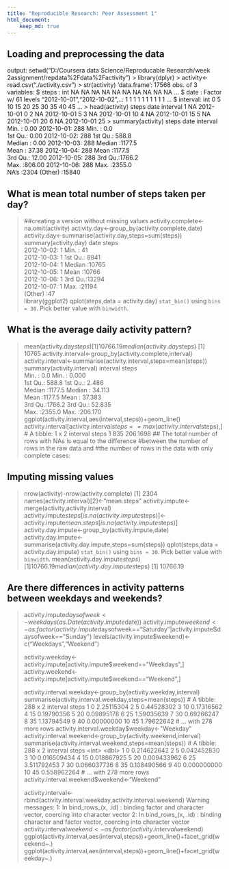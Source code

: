 ```yaml
---
title: "Reproducible Research: Peer Assessment 1"
html_document:
    keep_md: true
---
```

## Loading and preprocessing the data

output: setwd("D:/Coursera data Science/Reproducable Research/week 2assignment/repdata%2Fdata%2Factivity")
> library(dplyr)
> activity<-read.csv("./activity.csv")
> str(activity)
'data.frame':	17568 obs. of  3 variables:
 $ steps   : int  NA NA NA NA NA NA NA NA NA NA ...
 $ date    : Factor w/ 61 levels "2012-10-01","2012-10-02",..: 1 1 1 1 1 1 1 1 1 1 ...
 $ interval: int  0 5 10 15 20 25 30 35 40 45 ...
> head(activity)
  steps       date interval
1    NA 2012-10-01        0
2    NA 2012-10-01        5
3    NA 2012-10-01       10
4    NA 2012-10-01       15
5    NA 2012-10-01       20
6    NA 2012-10-01       25
> summary(activity)
     steps                date          interval     
 Min.   :  0.00   2012-10-01:  288   Min.   :   0.0  
 1st Qu.:  0.00   2012-10-02:  288   1st Qu.: 588.8  
 Median :  0.00   2012-10-03:  288   Median :1177.5  
 Mean   : 37.38   2012-10-04:  288   Mean   :1177.5  
 3rd Qu.: 12.00   2012-10-05:  288   3rd Qu.:1766.2  
 Max.   :806.00   2012-10-06:  288   Max.   :2355.0  
 NA's   :2304     (Other)   :15840       
 
## What is mean total number of steps taken per day?
> ##creating a version without missing values
> activity.complete<-na.omit(activity)
> activity.day<-group_by(activity.complete,date)
> activity.day<-summarise(activity.day,steps=sum(steps))
> summary(activity.day)
         date        steps       
 2012-10-02: 1   Min.   :   41  
 2012-10-03: 1   1st Qu.: 8841  
 2012-10-04: 1   Median :10765  
 2012-10-05: 1   Mean   :10766  
 2012-10-06: 1   3rd Qu.:13294  
 2012-10-07: 1   Max.   :21194  
 (Other)   :47                  
> library(ggplot2)
> qplot(steps,data = activity.day)
`stat_bin()` using `bins = 30`. Pick better value with `binwidth`.

## What is the average daily activity pattern?

> mean(activity.day$steps)
[1] 10766.19
> median(activity.day$steps)
[1] 10765
> activity.interval<-group_by(activity.complete,interval)
> activity.interval<-summarise(activity.interval,steps=mean(steps))
> summary(activity.interval)
    interval          steps        
 Min.   :   0.0   Min.   :  0.000  
 1st Qu.: 588.8   1st Qu.:  2.486  
 Median :1177.5   Median : 34.113  
 Mean   :1177.5   Mean   : 37.383  
 3rd Qu.:1766.2   3rd Qu.: 52.835  
 Max.   :2355.0   Max.   :206.170  
> ggplot(activity.interval,aes(interval,steps))+geom_line()
> activity.interval[activity.interval$steps==max(activity.interval$steps),]
# A tibble: 1 x 2
  interval    steps
     <int>    <dbl>
1      835 206.1698
> ## The total number of rows with NAs is equal to the difference
> #between the number of rows in the raw data and 
> #the number of rows in the data with only complete cases:

## Imputing missing values

> nrow(activity)-nrow(activity.complete)
[1] 2304
> names(activity.interval)[2]<-"mean.steps"
> activity.impute<-merge(activity,activity.interval)
> activity.impute$steps[is.na(activity.impute$steps)]<-activity.impute$mean.steps[is.na(activity.impute$steps)]
> activity.day.impute<-group_by(activity.impute,date)
> activity.day.impute<-summarise(activity.day.impute,steps=sum(steps))
> qplot(steps,data = activity.day.impute)
`stat_bin()` using `bins = 30`. Pick better value with `binwidth`.
> mean(activity.day.impute$steps)
[1] 10766.19
> median(activity.day.impute$steps)
[1] 10766.19
  
## Are there differences in activity patterns between weekdays and weekends?

> activity.impute$daysofweek<-weekdays(as.Date(activity.impute$date))
> activity.impute$weekend<-as.factor(activity.impute$daysofweek=="Saturday"|activity.impute$daysofweek=="Sunday")
> levels(activity.impute$weekend)<-c("Weekdays","Weekend")
> 
> activity.weekday<-activity.impute[activity.impute$weekend=="Weekdays",]
> activity.weekend<-activity.impute[activity.impute$weekend=="Weekend",]
> 
> activity.interval.weekday<-group_by(activity.weekday,interval)
> summarise(activity.interval.weekday,steps=mean(steps))
# A tibble: 288 x 2
   interval      steps
      <int>      <dbl>
 1        0 2.25115304
 2        5 0.44528302
 3       10 0.17316562
 4       15 0.19790356
 5       20 0.09895178
 6       25 1.59035639
 7       30 0.69266247
 8       35 1.13794549
 9       40 0.00000000
10       45 1.79622642
# ... with 278 more rows
> activity.interval.weekday$weekday<-"Weekday"
> activity.interval.weekend<-group_by(activity.weekend,interval)
> summarise(activity.interval.weekend,steps=mean(steps))
# A tibble: 288 x 2
   interval       steps
      <int>       <dbl>
 1        0 0.214622642
 2        5 0.042452830
 3       10 0.016509434
 4       15 0.018867925
 5       20 0.009433962
 6       25 3.511792453
 7       30 0.066037736
 8       35 0.108490566
 9       40 0.000000000
10       45 0.558962264
# ... with 278 more rows
> activity.interval.weekend$weekend<-"Weekend"
> 
> 
> activity.interval<-rbind(activity.interval.weekday,activity.interval.weekend)
Warning messages:
1: In bind_rows_(x, .id) :
  binding factor and character vector, coercing into character vector
2: In bind_rows_(x, .id) :
  binding character and factor vector, coercing into character vector
> activity.interval$weekend<-as.factor(activity.interval$weekend)
> ggplot(activity.interval,aes(interval,steps))+geom_line()+facet_grid(weekend~.)
> ggplot(activity.interval,aes(interval,steps))+geom_line()+facet_grid(weekday~.)









